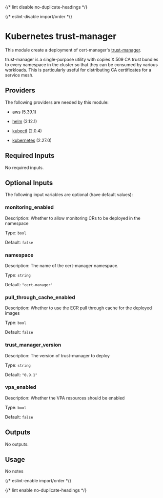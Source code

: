 
{/* lint disable no-duplicate-headings */}

{/* eslint-disable import/order */}
<ModuleHeader name="kube_trust_manager" sourceHref="https://github.com/Panfactum/stack/tree/__PANFACTUM_VERSION_MAIN__/packages/infrastructure/kube_trust_manager" status="deprecated" type="direct"/>

# Kubernetes trust-manager

This module create a deployment of cert-manager's
[trust-manager](https://cert-manager.io/docs/trust/trust-manager/).

trust-manager is a single-purpose utility with copies X.509 CA trust bundles
to every namespace in the cluster so that they can be consumed by various workloads.
This is particularly useful for distributing CA certificates for a service mesh.

## Providers

The following providers are needed by this module:

- [aws](https://registry.terraform.io/providers/hashicorp/aws/5.39.1/docs) (5.39.1)

- [helm](https://registry.terraform.io/providers/hashicorp/helm/2.12.1/docs) (2.12.1)

- [kubectl](https://registry.terraform.io/providers/alekc/kubectl/2.0.4/docs) (2.0.4)

- [kubernetes](https://registry.terraform.io/providers/hashicorp/kubernetes/2.27.0/docs) (2.27.0)

## Required Inputs

No required inputs.

## Optional Inputs

The following input variables are optional (have default values):




### monitoring\_enabled

Description: Whether to allow monitoring CRs to be deployed in the namespace

Type: `bool`

Default: `false`

### namespace

Description: The name of the cert-manager namespace.

Type: `string`

Default: `"cert-manager"`





### pull\_through\_cache\_enabled

Description: Whether to use the ECR pull through cache for the deployed images

Type: `bool`

Default: `false`


### trust\_manager\_version

Description: The version of trust-manager to deploy

Type: `string`

Default: `"0.9.1"`

### vpa\_enabled

Description: Whether the VPA resources should be enabled

Type: `bool`

Default: `false`

## Outputs

No outputs.

## Usage

No notes

{/* eslint-enable import/order */}

{/* lint enable no-duplicate-headings */}
